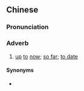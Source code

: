 ==Chinese==
{{zh-forms}}

===Pronunciation===
{{zh-pron
|m=jìjīn
|c=kei3 gam1
|cat=adv
}}

===Adverb===
{{zh-adv}}

# [[up]] [[to]] [[now]]; [[so far]]; [[to date]]

====Synonyms====
* {{zh-l|至今}}